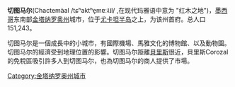 {{Infobox settlement
<!--See the Table at Infobox Settlement for all fields and descriptions of usage-->
<!-- Basic info  ---------------->
|official_name          = Chetumal
<!-- images and maps  ----------->
|image_skyline          =  Chetumal_aerea.jpg
|imagesize              =
|image_caption          =
|shield_size            =
|image_blank_emblem = Emblema Othon P. Blanco.svg
|blank_emblem_type = Emblem of Othon P. Blanco
|city_logo              =
|citylogo_size          =
|image_map              = Chetumallocation,QR.svg
|mapsize                = 150px
|map_caption            =
<!-- Location ------------------>
|coordinates_region     = MX
|subdivision_type       = 国家
|subdivision_name       = [[墨西哥|墨西哥]]
|subdivision_type1      = [[墨西哥行政区划|州]]
|subdivision_name1      = [[金塔纳罗奥州|金塔纳罗奥州]]
|subdivision_type2      = [[金塔纳罗奥州行政区划|自治区]]
|subdivision_name2      = [[Othon_P._Blanco|Othon P. Blanco]]
|leader_title           =Mayor
|leader_name            =Andrés Ruiz Morcillo
|leader_name4           =
|established_title      =  建立
|established_date       = 1898，5，5 (Othon P. Blanco)
|established_title2     =  Current site
|established_date2      = 1898
|established_title3     =  <!-- Incorporated (city) -->
|established_date3      =
<!-- Area    --------------------->
|area_magnitude         =
|unit_pref                = <!--Enter: Imperial, if Imperial (metric) is desired-->
|area_footnotes           =
|area_total_km2           = <!-- ALL fields dealing with a measurements are subject to automatic unit conversion-->
<!-- Population   ----------------------->
|population_as_of               =2010
|population_footnotes           =
|population_note                =
|population_total               =151243
|population_density_km2         =
<!-- General information  --------------->
|timezone               = [[Central_Standard_Time|CST]]
|utc_offset             = −6
|timezone_DST           = [[Central_Daylight_Time|CDT]]
|utc_offset_DST         = −5
|latd=18 |latm=30 |lats=13 |latNS=N
|longd=88 |longm=18 |longs=19 |longEW=W
|elevation_footnotes    =  <!--for references: use <ref> </ref> tags-->
|elevation_m            = 10
|elevation_ft           =
<!-- Area/postal codes & others -------->
|postal_code_type       = Postal code <!-- enter ZIP code, Postcode, Post code, Postal code... -->
|postal_code            =77000
|area_code              =983, 912
|blank_name             =
|blank_info             =
|blank1_name            =
|blank1_info            =
|website                = [http://www.chetumal.gob.mx www.chetumal.gob.mx]
|footnotes              =
}}
'''切图马尔'''(Chactemàal /tɕʰaktʰe̞mɐː˨˩l/ ,在现代玛雅语中意为 "红木之地")，[[墨西哥|墨西哥]]东南部[[金塔纳罗奥州|金塔纳罗奥州]]城市，位于[[尤卡坦半岛|尤卡坦半岛]]之上，为该州首府。总人口151,243。

切图马尔是一個成長中的小城市，有國際機場、馬雅文化的博物館、以及動物園。切图马尔的經濟受到地理位置的影響。切图马尔距離[[貝里斯|貝里斯]]很近，貝里斯Corozal的免稅區吸引許多人到切图马尔，也為切图马尔的商人提供了市場。

{{Authority control}}
[[Category:金塔纳罗奥州城市|Category:金塔纳罗奥州城市]]